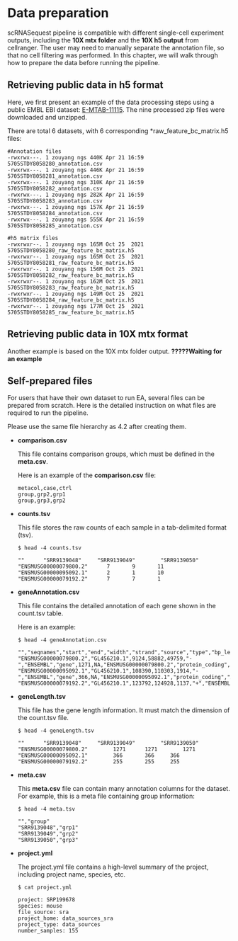 # Data preparation

scRNASequest pipeline is compatible with different single-cell experiment outputs, including the **10X mtx folder** and the **10X h5 output** from cellranger. The user may need to manually separate the annotation file, so that no cell filtering was performed. In this chapter, we will walk through how to prepare the data before running the pipeline.

## Retrieving public data in h5 format

Here, we first present an example of the data processing steps using a public EMBL EBI dataset: [E-MTAB-11115](https://www.ebi.ac.uk/arrayexpress/experiments/E-MTAB-11115/){target="_blank"}. The nine processed zip files were downloaded and unzipped.

There are total 6 datasets, with 6 corresponding *raw_feature_bc_matrix.h5 files:

```
#Annotation files
-rwxrwx---. 1 zouyang ngs 440K Apr 21 16:59 5705STDY8058280_annotation.csv
-rwxrwx---. 1 zouyang ngs 446K Apr 21 16:59 5705STDY8058281_annotation.csv
-rwxrwx---. 1 zouyang ngs 310K Apr 21 16:59 5705STDY8058282_annotation.csv
-rwxrwx---. 1 zouyang ngs 282K Apr 21 16:59 5705STDY8058283_annotation.csv
-rwxrwx---. 1 zouyang ngs 157K Apr 21 16:59 5705STDY8058284_annotation.csv
-rwxrwx---. 1 zouyang ngs 555K Apr 21 16:59 5705STDY8058285_annotation.csv

#h5 matrix files
-rwxrwxr--. 1 zouyang ngs 165M Oct 25  2021 5705STDY8058280_raw_feature_bc_matrix.h5
-rwxrwxr--. 1 zouyang ngs 165M Oct 25  2021 5705STDY8058281_raw_feature_bc_matrix.h5
-rwxrwxr--. 1 zouyang ngs 156M Oct 25  2021 5705STDY8058282_raw_feature_bc_matrix.h5
-rwxrwxr--. 1 zouyang ngs 162M Oct 25  2021 5705STDY8058283_raw_feature_bc_matrix.h5
-rwxrwxr--. 1 zouyang ngs 149M Oct 25  2021 5705STDY8058284_raw_feature_bc_matrix.h5
-rwxrwxr--. 1 zouyang ngs 177M Oct 25  2021 5705STDY8058285_raw_feature_bc_matrix.h5
```

## Retrieving public data in 10X mtx format

Another example is based on the 10X mtx folder output. **?????Waiting for an example**





## Self-prepared files

For users that have their own dataset to run EA, several files can be prepared from scratch. Here is the detailed instruction on what files are required to run the pipeline.

Please use the same file hierarchy as 4.2 after creating them.

- **comparison.csv**
    
  This file contains comparison groups, which must be defined in the **meta.csv**.
    
  Here is an example of the **comparison.csv** file:
    
  ```
  metacol,case,ctrl
  group,grp2,grp1
  group,grp3,grp2
  ```

- **counts.tsv**

  This file stores the raw counts of each sample in a tab-delimited format (tsv).

  ```
  $ head -4 counts.tsv

  ""      "SRR9139048"     "SRR9139049"        "SRR9139050"
  "ENSMUSG00000079800.2"      7       9       11
  "ENSMUSG00000095092.1"      2       1       10
  "ENSMUSG00000079192.2"      7       7       1
  ```

- **geneAnnotation.csv**

   This file contains the detailed annotation of each gene shown in the count.tsv table.
   
   Here is an example:

  ```
  $ head -4 geneAnnotation.csv
  
  "","seqnames","start","end","width","strand","source","type","bp_length","phase","UniqueID","gene_type","Gene.Name","level","mgi_id","havana_gene","tag","id"
"ENSMUSG00000079800.2","GL456210.1",9124,58882,49759,"-","ENSEMBL","gene",1271,NA,"ENSMUSG00000079800.2","protein_coding","AC125149.3","3",NA,NA,NA,1
"ENSMUSG00000095092.1","GL456210.1",108390,110303,1914,"-","ENSEMBL","gene",366,NA,"ENSMUSG00000095092.1","protein_coding","AC125149.5","3",NA,NA,NA,2
"ENSMUSG00000079192.2","GL456210.1",123792,124928,1137,"+","ENSEMBL","gene",255,NA,"ENSMUSG00000079192.2","protein_coding","AC125149.1","3",NA,NA,NA,3
   ```

- **geneLength.tsv**

  This file has the gene length information. It must match the dimension of the count.tsv file.

  ```
  $ head -4 geneLength.tsv
  
  ""      "SRR9139048"     "SRR9139049"        "SRR9139050"
  "ENSMUSG00000079800.2"        1271      1271        1271
  "ENSMUSG00000095092.1"        366       366     366
  "ENSMUSG00000079192.2"        255       255     255
  ```

- **meta.csv**

  This **meta.csv** file can contain many annotation columns for the dataset. For example, this is a meta file containing group information:
  
  ```
  $ head -4 meta.tsv
  
  "","group"
  "SRR9139048","grp1"
  "SRR9139049","grp2"
  "SRR9139050","grp3"
  ```

- **project.yml**

  The project.yml file contains a high-level summary of the project, including project name, species, etc.

  ```
  $ cat project.yml
  
  project: SRP199678
  species: mouse
  file_source: sra
  project_home: data_sources_sra
  project_type: data_sources
  number_samples: 155
  ```
